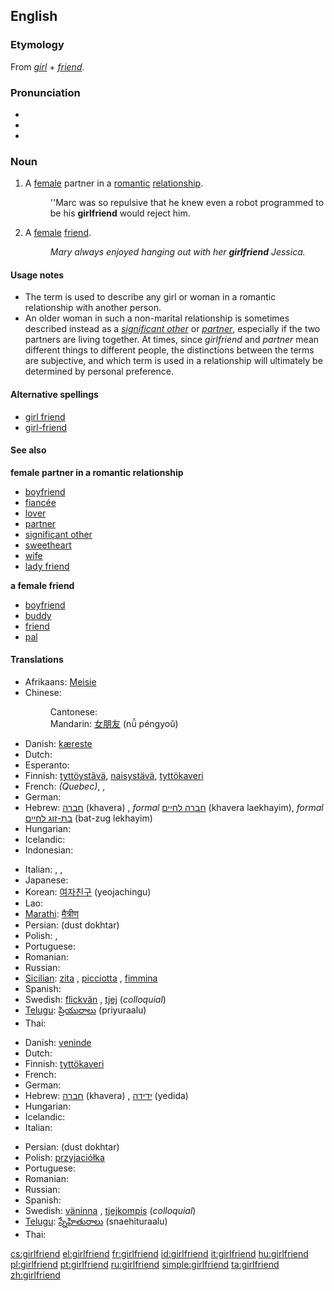 ==English==

===Etymology===
From ''[[girl]]'' + ''[[friend]]''.

===Pronunciation===
* {{audio|en-us-girlfriend.ogg|Audio (US)}}
* {{IPA|/ɡəːlˌfrɛnd/|lang=en}}
* {{hyphenation|girl|friend}}

===Noun===
{{en-noun}}

# A [[female]] partner in a [[romantic]] [[relationship]].
#: ''Marc was so repulsive that he knew even a robot programmed to be his '''girlfriend''' would reject him.
# A [[female]] [[friend]].
#: ''Mary always enjoyed hanging out with her '''girlfriend''' Jessica.''

====Usage notes====
* The term is used to describe any girl or woman in a romantic relationship with another person.
* An older woman in such a non-marital relationship is sometimes described instead as a ''[[significant other]]'' or ''[[partner]]'', especially if the two partners are living together. At times, since ''girlfriend'' and ''partner'' mean different things to different people, the distinctions between the terms are subjective, and which term is used in a relationship will ultimately be determined by personal preference.

====Alternative spellings====
* [[girl friend]]
* [[girl-friend]]

====See also====
'''female partner in a romantic relationship'''
* [[boyfriend]]
* [[fiancée]]
* [[lover]]
* [[partner]]
* [[significant other]]
* [[sweetheart]]
* [[wife]]
* [[lady friend]]
'''a female friend'''
* [[boyfriend]]
* [[buddy]]
* [[friend]]
* [[pal]]

====Translations====
{{trans-top|a female partner in a romantic relationship.}}
* Afrikaans: [[Meisie]]
* Chinese:
*: Cantonese: {{tø|yue|女朋友|tr=neoi5 pang4 jau5|sc=Hani|xs=Cantonese}}
*: Mandarin: [[女朋友]] (nǚ péngyoǔ)
* Danish: [[kæreste]]
* Dutch: {{t+|nl|vriendin}}
* Esperanto: {{t-|eo|koramikino|xs=Esperanto}}
* Finnish: [[tyttöystävä]], [[naisystävä]], [[tyttökaveri]]
* French: {{t+|fr|blonde|f}} ''(Quebec)'', {{t+|fr|copine|f}}, {{t+|fr|petite amie|f}}
* German: {{t+|de|Freundin|f}}
* Hebrew: [[חברה]] (khavera) {{f}}, ''formal'' [[חברה לחיים]] (khavera laekhayim), ''formal'' [[בת-זוג לחיים]] (bat-zug lekhayim)
* Hungarian: {{t+|hu|barátnő}}
* Icelandic: {{t-|is|kærasta|f}}
* Indonesian: {{trreq|Indonesian}}
{{trans-mid}}
* Italian: {{t+|it|ragazza|f}}, {{t+|it|fidanzata|f}}, {{t+|it|donna|f}}
* Japanese: {{t+|ja|彼女|tr=[[かのじょ]], [[kanojo]]|sc=Jpan}}
* Korean: [[여자친구]] (yeojachingu)
* Lao: {{t-|lo|ຜູ້ສາວ|tr=phuu-saao|sc=Laoo|xs=Lao}}
* [[Marathi]]: [[मैत्रीण]]
* Persian: {{fa-Arab|[[دوست دختر]]}} (dust dokhtar)
* Polish: {{t+|pl|dziewczyna}}, {{t+|pl|sympatia|f}}
* Portuguese: {{t+|pt|namorada|f}}
* Romanian: {{t-|ro|prietenă|f}}
* Russian: {{t+|ru|подруга|f|tr=podrúga|sc=Cyrl}}
* [[Sicilian]]: [[zita]] {{f}}, [[picciotta]] {{f}}, [[fimmina]] {{f}}
* Spanish: {{t+|es|novia|f}}
* Swedish: [[flickvän]] {{c}}, [[tjej]] {{c}} (''colloquial'')
* [[Telugu]]: [[ప్రియురాలు]] (priyuraalu)
* Thai: {{t|th|แฟนสาว|tr=fan-saaw|sc=Thai|xs=Thai}}
{{trans-bottom}}

{{trans-top|a female friend}}
* Danish: [[veninde]]
* Dutch: {{t+|nl|vriendin}}
* Finnish: [[tyttökaveri]]
* French: {{t+|fr|amie intime|f}}
* German: {{t+|de|Freundin|f}}
* Hebrew: [[חברה]] (khavera) {{f}}, [[ידידה]] (yedida)
* Hungarian: {{t+|hu|barátnő}}
* Icelandic: {{t+|is|vinkona|f}}
* Italian: {{t-|it|amica del cuore|f}}
{{trans-mid}}
* Persian: {{fa-Arab|[[دوست دختر]]}} (dust dokhtar)
* Polish: [[przyjaciółka]] {{f}}
* Portuguese: {{t+|pt|amiga|f}}
* Romanian: {{t-|ro|amică|f}}
* Russian: {{t|ru|приятельница|f|tr=prijátel’nitsa|sc=Cyrl}}
* Spanish: {{t-|es|amiga|f}}
* Swedish: [[väninna]] {{c}}, [[tjejkompis]] {{c}} (''colloquial'')
* [[Telugu]]: [[స్నేహితురాలు]] (snaehituraalu)
* Thai: {{t|th|เพื่อนสาว|tr=puen-saaw|sc=Thai|xs=Thai}}
{{trans-bottom}}

[[cs:girlfriend]]
[[el:girlfriend]]
[[fr:girlfriend]]
[[id:girlfriend]]
[[it:girlfriend]]
[[hu:girlfriend]]
[[pl:girlfriend]]
[[pt:girlfriend]]
[[ru:girlfriend]]
[[simple:girlfriend]]
[[ta:girlfriend]]
[[zh:girlfriend]]